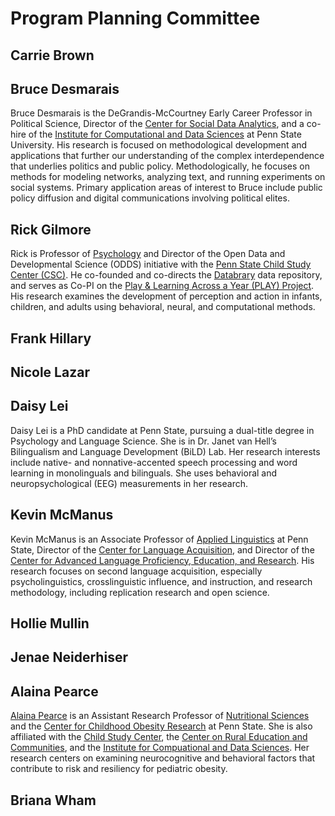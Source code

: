 # Program Planning Committee {-}

## Carrie Brown {-}

## Bruce Desmarais {-}

Bruce Desmarais is the DeGrandis-McCourtney Early Career Professor in Political Science, Director of the [Center for Social Data Analytics](https://soda.la.psu.edu), and a co-hire of the [Institute for Computational and Data Sciences](https://icds.psu.edu) at Penn State University. His research is focused on methodological development and applications that further our understanding of the complex interdependence that underlies politics and public policy. Methodologically, he focuses on methods for modeling networks, analyzing text, and running experiments on social systems. Primary application areas of interest to Bruce include public policy diffusion and digital communications involving political elites.

## Rick Gilmore {-}

Rick is Professor of [Psychology](https://psych.la.psu.edu) and Director of the Open Data and Developmental Science (ODDS) initiative with the [Penn State Child Study Center (CSC)](https://csc.la.psu.edu). He co-founded and co-directs the [Databrary](https://databrary.org) data repository, and serves as Co-PI on the [Play & Learning Across a Year (PLAY) Project](https://play-project.org). His research examines the development of perception and action in infants, children, and adults using behavioral, neural, and computational methods.

## Frank Hillary {-}

## Nicole Lazar {-}

## Daisy Lei {-}

Daisy Lei is a PhD candidate at Penn State, pursuing a dual-title degree in Psychology and Language Science. She is in Dr. Janet van Hell's Bilingualism and Language Development (BiLD) Lab. Her research interests include native- and nonnative-accented speech processing and word learning in monolinguals and bilinguals. She uses behavioral and neuropsychological (EEG) measurements in her research.

## Kevin McManus {-}

Kevin McManus is an Associate Professor of [Applied Linguistics](https://aplng.la.psu.edu) at Penn State, Director of the [Center for Language Acquisition](https://language.la.psu.edu), and Director of the [Center for Advanced Language Proficiency, Education, and Research](https://calper.la.psu.edu). His research focuses on second language acquisition, especially psycholinguistics, crosslinguistic influence, and instruction, and research methodology, including replication research and open science. 

## Hollie Mullin {-}

## Jenae Neiderhiser {-}

## Alaina Pearce {-}

[Alaina Pearce](https://sites.psu.edu/alainapearce/) is an Assistant Research Professor of [Nutritional Sciences](https://hhd.psu.edu/nutrition) and the [Center for Childhood Obesity Research](https://hhd.psu.edu/ccor) at Penn State. She is also affiliated with the [Child Study Center](https://csc.la.psu.edu/research/collaborative-research-initiatives/), the [Center on Rural Education and Communities](https://ed.psu.edu/academics/departments/department-education-policy-studies/eps-centers-councils-and-journals/center-rural-education-and-communities), and the [Institute for Compuational and Data Sciences](https://www.icds.psu.edu). Her research centers on examining neurocognitive and behavioral factors that contribute to risk and resiliency for pediatric obesity.

## Briana Wham {-}
